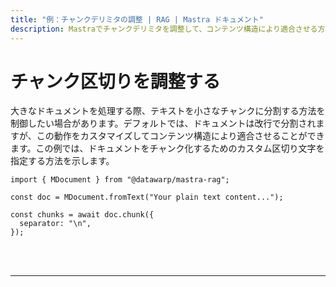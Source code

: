 ```yaml
---
title: "例：チャンクデリミタの調整 | RAG | Mastra ドキュメント"
description: Mastraでチャンクデリミタを調整して、コンテンツ構造により適合させる方法。
---
```



# チャンク区切りを調整する

大きなドキュメントを処理する際、テキストを小さなチャンクに分割する方法を制御したい場合があります。デフォルトでは、ドキュメントは改行で分割されますが、この動作をカスタマイズしてコンテンツ構造により適合させることができます。この例では、ドキュメントをチャンク化するためのカスタム区切り文字を指定する方法を示します。

```tsx copy
import { MDocument } from "@datawarp/mastra-rag";

const doc = MDocument.fromText("Your plain text content...");

const chunks = await doc.chunk({
  separator: "\n",
});
```

<br />
<br />
<hr className="dark:border-[#404040] border-gray-300" />
<br />
<br />
<GithubLink
  link={
    "https://github.com/mastra-ai/mastra/blob/main/examples/basics/rag/adjust-chunk-delimiters"
  }
/>
